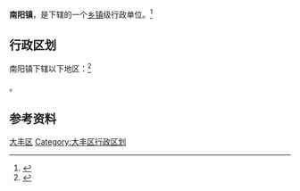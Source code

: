 {{中国乡级行政区|32/09/82/109/000}}

'''南阳镇'''，是{{PRC admin/fullname|32/09/82/109/000|3}}下辖的一个[[乡镇|乡镇]]级行政单位。<ref>{{PRC admin/ref sgc|{{PRC admin/parent|32/09/82/109/000}}}}</ref>

== 行政区划 ==

南阳镇下辖以下地区：<ref>{{PRC admin/ref sgc|32/09/82/109/000}}</ref>

{{PRC admin/children|32/09/82/109/000}}。

== 参考资料 ==

{{reflist}}

{{江苏省盐城市大丰市行政区划}}
{{江苏行政区划小作品}}
[[Category:盐城建制镇|大丰区]]
[[Category:大丰区行政区划|Category:大丰区行政区划]]